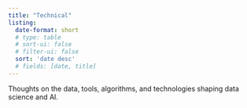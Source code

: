 ```yaml
---
title: "Technical"
listing:
  date-format: short
  # type: table
  # sort-ui: false
  # filter-ui: false
  sort: 'date desc'
  # fields: [date, title]
---
```


Thoughts on the data, tools, algorithms, and technologies shaping data science and AI.
